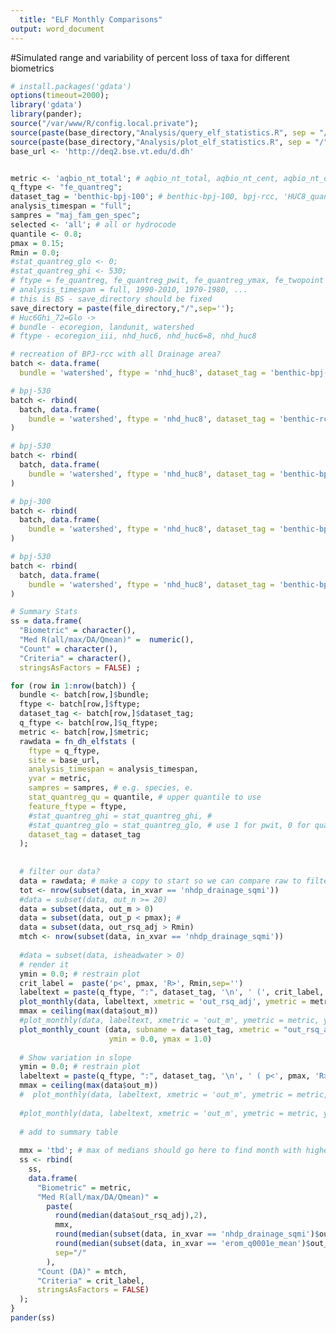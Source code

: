 ```yaml
---
  title: "ELF Monthly Comparisons"
output: word_document
---
```

  #Simulated range and variability of percent loss of taxa for different biometrics
  
  
```r
# install.packages('gdata')
options(timeout=2000);
library('gdata')
library(pander);
source("/var/www/R/config.local.private");
source(paste(base_directory,"Analysis/query_elf_statistics.R", sep = "/")); 
source(paste(base_directory,"Analysis/plot_elf_statistics.R", sep = "/")); 
base_url <- 'http://deq2.bse.vt.edu/d.dh'


metric <- 'aqbio_nt_total'; # aqbio_nt_total, aqbio_nt_cent, aqbio_nt_darter, aqbio_nt_benins
q_ftype <- "fe_quantreg";
dataset_tag = 'benthic-bpj-100'; # benthic-bpj-100, bpj-rcc, 'HUC8_quantregwHuc6bp' (huc 6)
analysis_timespan = "full";
sampres = "maj_fam_gen_spec";
selected <- 'all'; # all or hydrocode
quantile <- 0.8;
pmax = 0.15;
Rmin = 0.0;
#stat_quantreg_glo <- 0; 
#stat_quantreg_ghi <- 530; 
# ftype = fe_quantreg, fe_quantreg_pwit, fe_quantreg_ymax, fe_twopoint
# analysis_timespan = full, 1990-2010, 1970-1980, ...
# this is BS - save_directory should be fixed
save_directory = paste(file_directory,"/",sep='');
# Huc6Ghi_72=Glo ->
# bundle - ecoregion, landunit, watershed
# ftype - ecoregion_iii, nhd_huc6, nhd_huc6=8, nhd_huc8

# recreation of BPJ-rcc with all Drainage area?
batch <- data.frame(
  bundle = 'watershed', ftype = 'nhd_huc8', dataset_tag = 'benthic-bpj-100', q_ftype = 'fe_elf', metric = 'aqbio_benthic_nt_total')

# bpj-530
batch <- rbind(
  batch, data.frame(
    bundle = 'watershed', ftype = 'nhd_huc8', dataset_tag = 'benthic-rcc-175', q_ftype = 'fe_elf', metric = 'aqbio_benthic_nt_total')
)

# bpj-530
batch <- rbind(
  batch, data.frame(
    bundle = 'watershed', ftype = 'nhd_huc8', dataset_tag = 'benthic-bpj-200', q_ftype = 'fe_elf', metric = 'aqbio_benthic_nt_total')
)

# bpj-300
batch <- rbind(
  batch, data.frame(
    bundle = 'watershed', ftype = 'nhd_huc8', dataset_tag = 'benthic-bpj-300', q_ftype = 'fe_elf', metric = 'aqbio_benthic_nt_total')
)

# bpj-530
batch <- rbind(
  batch, data.frame(
    bundle = 'watershed', ftype = 'nhd_huc8', dataset_tag = 'benthic-bpj-530', q_ftype = 'fe_elf', metric = 'aqbio_benthic_nt_total')
)

# Summary Stats
ss = data.frame(
  "Biometric" = character(), 
  "Med R(all/max/DA/Qmean)" =  numeric(), 
  "Count" = character(), 
  "Criteria" = character(), 
  stringsAsFactors = FALSE) ;

for (row in 1:nrow(batch)) {
  bundle <- batch[row,]$bundle;
  ftype <- batch[row,]$ftype;
  dataset_tag <- batch[row,]$dataset_tag;
  q_ftype <- batch[row,]$q_ftype;
  metric <- batch[row,]$metric;
  rawdata = fn_dh_elfstats (
    ftype = q_ftype,
    site = base_url,
    analysis_timespan = analysis_timespan,
    yvar = metric,
    sampres = sampres, # e.g. species, e.
    stat_quantreg_qu = quantile, # upper quantile to use
    feature_ftype = ftype,
    #stat_quantreg_ghi = stat_quantreg_ghi, #
    #stat_quantreg_glo = stat_quantreg_glo, # use 1 for pwit, 0 for quantreg
    dataset_tag = dataset_tag
  );
  
  
  # filter our data?
  data = rawdata; # make a copy to start so we can compare raw to filtered if desired
  tot <- nrow(subset(data, in_xvar == 'nhdp_drainage_sqmi'))
  #data = subset(data, out_n >= 20)
  data = subset(data, out_m > 0)
  data = subset(data, out_p < pmax); # 
  data = subset(data, out_rsq_adj > Rmin)
  mtch <- nrow(subset(data, in_xvar == 'nhdp_drainage_sqmi'))
  
  #data = subset(data, isheadwater > 0)
  # render it
  ymin = 0.0; # restrain plot
  crit_label =  paste('p<', pmax, 'R>', Rmin,sep='')
  labeltext = paste(q_ftype, ":", dataset_tag, '\n', ' (', crit_label, mtch, ' of ', tot,' )',sep='')
  plot_monthly(data, labeltext, xmetric = 'out_rsq_adj', ymetric = metric, ymin=ymin);
  mmax = ceiling(max(data$out_m))
  #plot_monthly(data, labeltext, xmetric = 'out_m', ymetric = metric, ymin=0, ymax=mmax);
  plot_monthly_count (data, subname = dataset_tag, xmetric = "out_rsq_adj", 
                      ymin = 0.0, ymax = 1.0)
  
  # Show variation in slope
  ymin = 0.0; # restrain plot
  labeltext = paste(q_ftype, ":", dataset_tag, '\n', ' ( p<', pmax, 'R>', Rmin, ' ', mtch, ' of ', tot,' )',sep='')
  mmax = ceiling(max(data$out_m))
  #  plot_monthly(data, labeltext, xmetric = 'out_m', ymetric = metric, ymin=ymin, ymax=mmax);
  
  #plot_monthly(data, labeltext, xmetric = 'out_m', ymetric = metric, ymin=0, ymax=mmax);
  
  # add to summary table
  
  mmx = 'tbd'; # max of medians should go here to find month with highest median
  ss <- rbind(
    ss, 
    data.frame(
      "Biometric" = metric, 
      "Med R(all/max/DA/Qmean)" = 
        paste(
          round(median(data$out_rsq_adj),2),  
          mmx, 
          round(median(subset(data, in_xvar == 'nhdp_drainage_sqmi')$out_rsq_adj),2),
          round(median(subset(data, in_xvar == 'erom_q0001e_mean')$out_rsq_adj),2),
          sep="/"
        ),
      "Count (DA)" = mtch, 
      "Criteria" = crit_label, 
      stringsAsFactors = FALSE)
  );
}
pander(ss)

```
